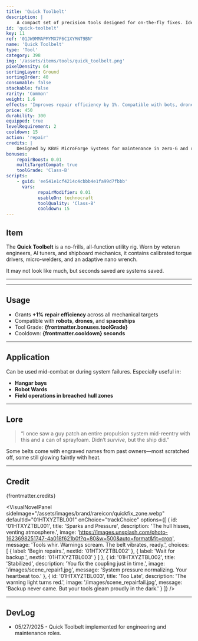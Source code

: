 ```yaml
---
title: 'Quick Toolbelt'
description: | 
    A compact set of precision tools designed for on-the-fly fixes. Ideal for rapid-response engineers and grease-streaked survivalists.
id: 'quick-toolbelt'
key: 11
ref: '01JW9MMAPMYMX7F6C1XYMNT9BN'
name: 'Quick Toolbelt'
type: 'Tool'
category: 398
img: '/assets/items/tools/quick_toolbelt.png'
pixelDensity: 64
sortingLayer: Ground
sortingOrder: 40
consumable: false
stackable: false
rarity: 'Common'
weight: 1.6
effects: 'Improves repair efficiency by 1%. Compatible with bots, drones, and ships.'
price: 450
durability: 300
equipped: true
levelRequirement: 2
cooldown: 15
action: 'repair'
credits: |
    Designed by KBVE MicroForge Systems for maintenance in zero-G and radiation-heavy zones. Commonly issued in early planetary expeditions.
bonuses:
    repairBoost: 0.01
    multiTargetCompat: true
    toolGrade: 'Class-B'
scripts:
    - guid: 'ee541e1cf4214c4cbbb4e1fa99d7fbbb'
      vars:
            repairModifier: 0.01
            usableOn: technocraft
            toolQuality: 'Class-B'
            cooldown: 15
---
```



## Item

The **Quick Toolbelt** is a no-frills, all-function utility rig.
Worn by veteran engineers, AI tuners, and shipboard mechanics, it contains calibrated torque drivers, micro-welders, and an adaptive nano wrench.

It may not look like much, but seconds saved are systems saved.

---

<ItemDBPanel data={frontmatter} />

---

## Usage

- Grants **+1% repair efficiency** across all mechanical targets
- Compatible with **robots**, **drones**, and **spaceships**
- Tool Grade: **{frontmatter.bonuses.toolGrade}**
- Cooldown: **{frontmatter.cooldown} seconds**

---

## Application

Can be used mid-combat or during system failures. Especially useful in:
- **Hangar bays**
- **Robot Wards**
- **Field operations in breached hull zones**

---

## Lore

> “I once saw a guy patch an entire propulsion system mid-reentry with this and a can of sprayfoam. Didn’t *survive*, but the ship did.”

Some belts come with engraved names from past owners—most scratched off, some still glowing faintly with heat.

---

## Credit

{frontmatter.credits}

<VisualNovelPanel
  sideImage="/assets/images/brand/rareicon/quickfix_zone.webp"
  defaultId="01HTXYZTBL001"
  onChoice="trackChoice"
  options={[
    {
      id: '01HTXYZTBL001',
      title: 'Sparks and Pressure',
      description: 'The hull hisses, venting atmosphere.',
      image: 'https://images.unsplash.com/photo-1623698251747-4a018f621b0f?q=80&w=500&auto=format&fit=crop',
      message: 'Tools whir. Warnings scream. The belt vibrates, ready.',
      choices: [
        { label: 'Begin repairs.', nextId: '01HTXYZTBL002' },
        { label: 'Wait for backup.', nextId: '01HTXYZTBL003' }
      ]
    },
    {
      id: '01HTXYZTBL002',
      title: 'Stabilized',
      description: 'You fix the coupling just in time.',
      image: '/images/scene_repair1.jpg',
      message: 'System pressure normalizing. Your heartbeat too.'
    },
    {
      id: '01HTXYZTBL003',
      title: 'Too Late',
      description: 'The warning light turns red.',
      image: '/images/scene_repairfail.jpg',
      message: 'Backup never came. But your tools gleam proudly in the dark.'
    }
  ]}
/>

---

## DevLog

- 05/27/2025 - Quick Toolbelt implemented for engineering and maintenance roles.